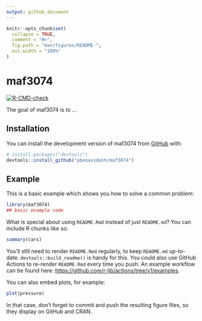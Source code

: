 ```yaml
---
output: github_document
---
```


<!-- README.md is generated from README.Rmd. Please edit that file -->

```r
knitr::opts_chunk$set(
  collapse = TRUE,
  comment = "#>",
  fig.path = "man/figures/README-",
  out.width = "100%"
)
```

# maf3074

<!-- badges: start -->
[![R-CMD-check](https://github.com/pbenavidesh/maf3074/actions/workflows/R-CMD-check.yaml/badge.svg)](https://github.com/pbenavidesh/maf3074/actions/workflows/R-CMD-check.yaml)
<!-- badges: end -->

The goal of maf3074 is to ...

## Installation

You can install the development version of maf3074 from [GitHub](https://github.com/) with:

``` r
# install.packages("devtools")
devtools::install_github("pbenavidesh/maf3074")
```

## Example

This is a basic example which shows you how to solve a common problem:

```r
library(maf3074)
## basic example code
```

What is special about using `README.Rmd` instead of just `README.md`? You can include R chunks like so:

```r
summary(cars)
```

You'll still need to render `README.Rmd` regularly, to keep `README.md` up-to-date. `devtools::build_readme()` is handy for this. You could also use GitHub Actions to re-render `README.Rmd` every time you push. An example workflow can be found here: <https://github.com/r-lib/actions/tree/v1/examples>.

You can also embed plots, for example:

```r
plot(pressure)
```

In that case, don't forget to commit and push the resulting figure files, so they display on GitHub and CRAN.
